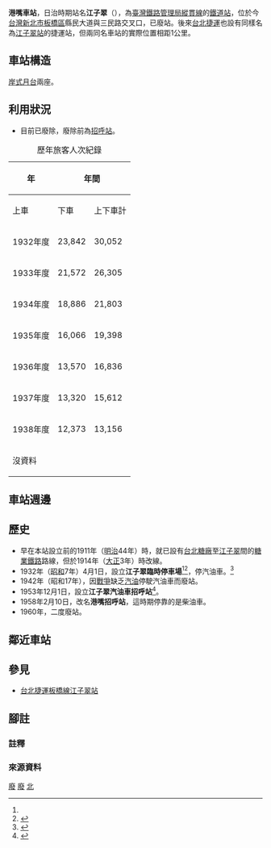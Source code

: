  {{NoteTA |G1=Railway |G2=Transport}}
{{coord|25|01|25|N|121|28|42|E|type:landmark|display=title}}
{{About| 最初設於日治時期，現已廢止的鐵道車站 |台北捷運江子翠站|江子翠站}}
{{Infobox_Station|
RouteType=Tra|
Title={{lang|ja|江子翠}}<br>{{jpn|hg= |kyu= |hgt= かうしすゐ|rm= |link=no}} {{notetag|name=假名}}<br>港嘴車站<br>Kangtsui Station|
|linecolour=#0008BD|
ImageName=|
ImageSize=|
Operator=[[臺灣總督府鐵道部|臺灣總督府鐵道部]]→[[臺灣鐵路管理局|臺灣鐵路管理局]]|
Line=[[縱貫線_(北段)|縱貫線]]|
Place=[[新北市|新北市]][[板橋區_(新北市)|板橋區]]|
StartDate=1932年4月1日|
EndDate=1960年|
Code=無|
Style=平面車站|
former =江子翠臨時停車場、江子翠汽油車招呼站|
TraLevel=招呼站（裁撤前）|
TraPlatformS=岸式月台兩座| 
TraElecCode=|
TraWeb=|
TraStartLocal=基隆|
TraMile=33.8|
}}
'''港嘴車站'''，日治時期站名'''江子翠'''（{{jpn|j=江子翠|hg=こうしすい|hgt= かうしすゐ|rm=Kōshisui}}{{notetag|name=假名|1=此為日治時期[[歷史假名遣|歷史假名遣]]，引自{{ja icon}}{{Cite book |url=https://dl.ndl.go.jp/info:ndljp/pid/1207554/286 |title=鐵道停車場一覽. 昭和12年10月1日現在 |date=1937年12月 |publisher=[[國立國會圖書館|國立國會圖書館]] |page=頁518 |author=[[鐵道省_(日本)|鐵道省]] |access-date=2021-03-13 |archive-date=2021-11-07 |archive-url=https://web.archive.org/web/20211107094243/https://dl.ndl.go.jp/info:ndljp/pid/1207554/286 |dead-url=no }}}}），為[[臺灣鐵路管理局|臺灣鐵路管理局]][[縱貫線_(北段)|縱貫線]]的[[鐵道站|鐵道站]]，位於今[[台灣|台灣]][[新北市|新北市]][[板橋區_(新北市)|板橋區]]縣民大道與三民路交叉口，已廢站。後來[[台北捷運|台北捷運]]也設有同樣名為[[江子翠站|江子翠站]]的捷運站，但兩同名車站的實際位置相距1公里。

==車站構造==
[[岸式月台|岸式月台]]兩座。

== 利用狀況 ==
*目前已廢除，廢除前為[[招呼站|招呼站]]。
{|class="wikitable collapsible " style="text-align: right; font-size:85%"
|+歷年旅客人次紀錄{{NoteTag|日治時期會計年度4月起，翌年3月結束}}
!rowspan="2"| 年
!colspan="4"|年間
!colspan="2"|1日平均
|-
!上車
!下車
!上下車計
!width="1em"|來源
!上車
!上下車
|-
| 1932年度||23,842||30,052||53,894||<ref name="年報S7">{{rp|page=38}}{{Cite book |url=https://dl.ndl.go.jp/info:ndljp/pid/1076775 |title=臺灣總督府交通局鐵道部年報. 第34(昭和7年度) |chapter=統計圖表 第一六表 驛別乘降旅客人員表 |date=1933-12-23 |pages=頁32-39 |author=臺灣總督府交通局鐵道部 |language=ja |access-date=2020-10-18 |archive-date=2018-02-28 |archive-url=https://web.archive.org/web/20180228223642/http://dl.ndl.go.jp/info:ndljp/pid/1076775 |dead-url=no }} [[國立國會圖書館|國立國會圖書館]]</ref>||65||148
|-
| 1933年度||21,572||26,305||47,877||<ref>{{Cite book |url=https://dl.ndl.go.jp/info:ndljp/pid/1076780 |title=臺灣總督府交通局鐵道年報. 第35(昭和8年度) |chapter=統計圖表 第一六表 驛別乘降旅客人員表 |date=1934-12-23 |pages=頁32-39 |author=臺灣總督府交通局鐵道部 |language=ja |access-date=2020-10-18 |archive-date=2021-11-24 |archive-url=https://web.archive.org/web/20211124013012/https://dl.ndl.go.jp/info:ndljp/pid/1076780 |dead-url=no }} 國立國會圖書館</ref>||59||131
|-
| 1934年度||18,886||21,803||40,689||<ref>{{Cite book |url=https://dl.ndl.go.jp/info:ndljp/pid/1114095 |title=臺灣總督府交通局鐵道年報. 第36(昭和9年度) |chapter=統計圖表 第一六表 驛別乘降旅客人員表 |date=1935-12-20 |pages=頁32-39 |author=臺灣總督府交通局鐵道部 |language=ja |access-date=2020-10-18 |archive-date=2021-11-23 |archive-url=https://web.archive.org/web/20211123051149/https://dl.ndl.go.jp/info:ndljp/pid/1114095 |dead-url=no }} 國立國會圖書館</ref>||52||111
|-
| 1935年度||16,066||19,398||35,464||<ref>{{Cite book |url=https://dl.ndl.go.jp/info:ndljp/pid/1114110 |title=臺灣總督府交通局鐵道年報. 第37(昭和10年度) |chapter=統計圖表 第一六表 驛別乘降旅客人員表 |date=1936-12-25 |pages=頁32-39 |author=臺灣總督府交通局鐵道部 |language=ja |access-date=2020-10-18 |archive-date=2021-02-06 |archive-url=https://web.archive.org/web/20210206010937/https://dl.ndl.go.jp/info:ndljp/pid/1114110 |dead-url=no }} 國立國會圖書館</ref>||44||97
|-
| 1936年度||13,570||16,836||30,406||<ref>{{Cite book |url=https://dl.ndl.go.jp/info:ndljp/pid/1114126 |title=臺灣總督府交通局鐵道年報. 第38(昭和11年度) |chapter=統計圖表 第一六表 驛別乘降旅客人員表 |date=1937-12-20 |pages=頁30-37 |author=臺灣總督府交通局鐵道部 |language=ja |access-date=2020-10-18 |archive-date=2021-08-05 |archive-url=https://web.archive.org/web/20210805044236/https://dl.ndl.go.jp/info:ndljp/pid/1114126 |dead-url=no }} 國立國會圖書館</ref>||37||83
|-
| 1937年度||13,320||15,612||28,932||<ref>{{Cite book |url=https://dl.ndl.go.jp/info:ndljp/pid/1114147 |title=臺灣總督府交通局鐵道年報. 第39(昭和12年度) |chapter=統計圖表 第一七表 驛別乘降旅客人員表 |date=1938-12-20 |pages=頁30-31 |author=臺灣總督府交通局鐵道部 |language=ja |access-date=2020-10-18 |archive-date=2019-06-10 |archive-url=https://web.archive.org/web/20190610000338/http://dl.ndl.go.jp/info:ndljp/pid/1114147 |dead-url=no }} 國立國會圖書館</ref>||36||79
|-
| 1938年度||12,373||13,156||25,529||<ref>{{Cite book |url=https://dl.ndl.go.jp/info:ndljp/pid/1114169 |title=臺灣總督府交通局鐵道年報. 第40(昭和13年度) |chapter=統計圖表 第一六表 驛別乘降旅客人員表 |date=1939-12-20 |pages=頁32-39 |author=臺灣總督府交通局鐵道部 |language=ja |access-date=2020-10-18 |archive-date=2019-05-10 |archive-url=https://web.archive.org/web/20190510140959/http://dl.ndl.go.jp/info:ndljp/pid/1114169 |dead-url=no }} 國立國會圖書館</ref>||34||70
|-
| colspan="7"|沒資料
|}
==車站週邊==
{{sectstub}}

==歷史==
* 早在本站設立前的1911年（[[明治|明治]]44年）時，就已設有[[台北糖廠|台北糖廠]]至[[江子翠|江子翠]]間的[[糖鐵|糖業鐵路]]路線，但於1914年（[[大正|大正]]3年）時改線。
* 1932年（[[昭和|昭和]]7年）4月1日，設立'''江子翠臨時停車場'''<ref name="年報S7" />{{rp|page=38}}<ref>{{Cite book |url=https://dl.ndl.go.jp/info:ndljp/pid/1207554 |title=鉄道停車場一覧. 昭和12年10月1日現在 |date=1937-11-30 |publisher=國立國會圖書館 |page=頁518 |author=[[鐵道省_(日本)|鐵道省]] |language=ja |access-date=2020-10-18 |archive-date=2020-01-30 |archive-url=https://web.archive.org/web/20200130193542/https://dl.ndl.go.jp/info:ndljp/pid/1207554 |dead-url=no }}</ref>，停汽油車。<ref>{{cite web|language=zh-tw|url=http://tw.myblog.yahoo.com/lcm-lcm/article?mid=1957|title=江子翠簡易驛|author=車迷的世界|publisher=|date=2011-06-04|accessdate=2013-11-09|deadurl=yes|archiveurl=https://web.archive.org/web/20131109010259/http://tw.myblog.yahoo.com/lcm-lcm/article?mid=1957|archivedate=2013-11-09}}</ref>
* 1942年（昭和17年），因[[第二次世界大戰|戰爭]]缺乏[[汽油|汽油]]停駛汽油車而廢站。
* 1953年12月1日，設立'''江子翠汽油車招呼站'''<ref>{{Cite news |url=https://das.nlpi.edu.tw/cgi-bin/gs32/gsweb.cgi?o=dmysearchdb&s=id=%22PR000000490605%22. |title=臺灣鐵路管理局公告 |date=1953-11-28 |work=臺灣民聲日報 |publisher=國立公共資訊圖書館 數位典藏服務網 |quote=甲 客運部分 5、增設汽油車招呼站為便利短途商旅及臺北近郊住民交通起見在北部『北五堵』『西門』『浮州』『江子翠』淡水線『長安』『劍潭』等（中略）十二月一日起辦理客運業務停靠汽油車 |accessdate=2021-12-05 |archive-date=2021-12-05 |archive-url=https://web.archive.org/web/20211205063948/https://das.nlpi.edu.tw/cgi-bin/gs32/gsweb.cgi?o=dmysearchdb&s=id=%22PR000000490605%22. |dead-url=no }}</ref>。
* 1958年2月10日，改名'''港嘴招呼站'''，這時期停靠的是柴油車。
* 1960年，二度廢站。

==鄰近車站==
{{start rail box|[[臺灣鐵路管理局|臺灣鐵路管理局]]}}
{{s-inop|[[萬華車站|萬華車站]]}}
{{s-line|[[縱貫線_(北段)|縱貫線]]|（廢站）|#0008BD}}
{{s-inop|[[板橋車站_(臺灣)|板橋車站]]}}
{{end box}}

== 參見 ==
*[[台北捷運板橋線|台北捷運板橋線]][[江子翠站|江子翠站]]
==腳註==
=== 註釋 ===
{{NoteFoot}}
=== 來源資料 ===
{{reflist}}

[[Category:縱貫線北段車站|廢]]
[[Category:板橋區鐵路車站_(台灣)|廢]]
[[Category:台灣鐵路廢站|北]]